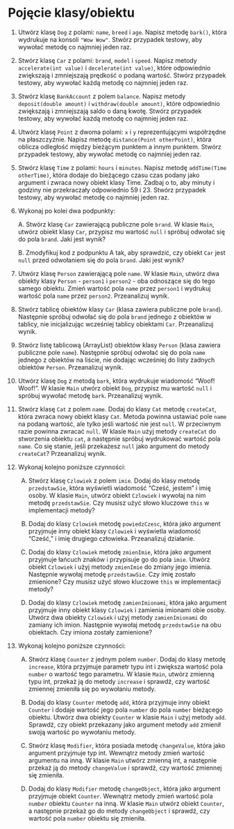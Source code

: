 # Pojęcie klasy/obiektu

1.  Utwórz klasę `Dog` z polami: `name`, `breed` i `age`. Napisz metodę `bark()`, która wydrukuje na konsoli `"Wow Wow"`. Stwórz przypadek testowy, aby wywołać metodę co najmniej jeden raz.

2.  Stwórz klasę `Car` z polami: `brand`, `model` i `speed`. Napisz metody `accelerate(int value)` i `decelerate(int value)`, które odpowiednio zwiększają i zmniejszają prędkość o podaną wartość. Stwórz przypadek testowy, aby wywołać każdą metodę co najmniej jeden raz.

3.  Stwórz klasę `BankAccount` z polem `balance`. Napisz metody `deposit(double amount)` i `withdraw(double amount)`, które odpowiednio zwiększają i zmniejszają saldo o daną kwotę. Stwórz przypadek testowy, aby wywołać każdą metodę co najmniej jeden raz.

4.  Utwórz klasę `Point` z dwoma polami: `x` i `y` reprezentującymi współrzędne na płaszczyźnie. Napisz metodę `distance(Point otherPoint)`, która oblicza odległość między bieżącym punktem a innym punktem. Stwórz przypadek testowy, aby wywołać metodę co najmniej jeden raz.

5.  Stwórz klasę `Time` z polami: `hours` i `minutes`. Napisz metodę `addTime(Time otherTime)`, która dodaje do bieżącego czasu czas podany jako argument i zwraca nowy obiekt klasy Time. Zadbaj o to, aby minuty i godziny nie przekraczały odpowiednio 59 i 23. Stwórz przypadek testowy, aby wywołać metodę co najmniej jeden raz.

6.  Wykonaj po kolei dwa podpunkty:

    A. Stwórz klasę `Car` zawierającą publiczne pole `brand`. W klasie `Main`, utwórz obiekt klasy `Car`, przypisz mu wartość `null` i spróbuj odwołać się do pola `brand`. Jaki jest wynik?

    B. Zmodyfikuj kod z podpunktu A tak, aby sprawdzić, czy obiekt `Car` jest `null` przed odwołaniem się do pola `brand`. Jaki jest wynik?

7.  Utwórz klasę `Person` zawierającą pole `name`. W klasie `Main`, utwórz dwa obiekty klasy `Person` - `person1` i `person2` - oba odnoszące się do tego samego obiektu. Zmień wartość pola `name` przez `person1` i wydrukuj wartość pola `name` przez `person2`. Przeanalizuj wynik.

8.  Stwórz tablicę obiektów klasy `Car` (klasa zawiera publiczne pole `brand`). Następnie spróbuj odwołać się do pola `brand` jednego z obiektów w tablicy, nie inicjalizując wcześniej tablicy obiektami `Car`. Przeanalizuj wynik.

9.  Stwórz listę tablicową (ArrayList) obiektów klasy `Person` (klasa zawiera publiczne pole `name`). Następnie spróbuj odwołać się do pola `name` jednego z obiektów na liście, nie dodając wcześniej do listy żadnych obiektów `Person`. Przeanalizuj wynik.

10. Utwórz klasę `Dog` z metodą `bark`, która wydrukuje wiadomość "Woof! Woof!". W klasie `Main` utwórz obiekt `Dog`, przypisz mu wartość `null` i spróbuj wywołać metodę `bark`. Przeanalizuj wynik.

11. Stwórz klasę `Cat` z polem `name`. Dodaj do klasy `Cat` metodę `createCat`, która zwraca nowy obiekt klasy `Cat`. Metoda powinna ustawiać pole `name` na podaną wartość, ale tylko jeśli wartość nie jest `null`. W przeciwnym razie powinna zwracać `null`. W klasie `Main` użyj metody `createCat` do stworzenia obiektu `cat`, a następnie spróbuj wydrukować wartość pola `name`. Co się stanie, jeśli przekażesz `null` jako argument do metody `createCat`? Przeanalizuj wynik.

12. Wykonaj kolejno poniższe czynności:

    A.  Stwórz klasę `Czlowiek` z polem `imie`. Dodaj do klasy metodę `przedstawSie`, która wyświetli wiadomość "Cześć, jestem" i imię osoby. W klasie `Main`, utwórz obiekt `Czlowiek` i wywołaj na nim metodę `przedstawSie`. Czy musisz użyć słowo kluczowe `this` w implementacji metody?

    B.  Dodaj do klasy `Czlowiek` metodę `powiedzCzesc`, która jako argument przyjmuje inny obiekt klasy `Czlowiek` i wyświetla wiadomość "Cześć," i imię drugiego człowieka. Przeanalizuj działanie.

    C.  Dodaj do klasy `Czlowiek` metodę `zmienImie`, która jako argument przyjmuje łańcuch znaków i przypisuje go do pola `imie`. Utwórz obiekt `Czlowiek` i użyj metody `zmienImie` do zmiany jego imienia. Następnie wywołaj metodę `przedstawSie`. Czy imię zostało zmienione? Czy musisz użyć słowo kluczowe `this` w implementacji metody?

    D.  Dodaj do klasy `Czlowiek` metodę `zamienImionami`, która jako argument przyjmuje inny obiekt klasy `Czlowiek` i zamienia imionami obie osoby. Utwórz dwa obiekty `Czlowiek` i użyj metody `zamienImionami` do zamiany ich imion. Następnie wywołaj metodę `przedstawSie` na obu obiektach. Czy imiona zostały zamienione?

13. Wykonaj kolejno poniższe czynności:

    A.  Stwórz klasę `Counter` z jednym polem `number`. Dodaj do klasy metodę `increase`, która przyjmuje parametr typu int i zwiększa wartość pola `number` o wartość tego parametru. W klasie `Main`, utwórz zmienną typu int, przekaż ją do metody `increase` i sprawdź, czy wartość zmiennej zmieniła się po wywołaniu metody.

    B.  Dodaj do klasy `Counter` metodę `add`, która przyjmuje inny obiekt `Counter` i dodaje wartość jego pola `number` do pola `number` bieżącego obiektu. Utwórz dwa obiekty `Counter` w klasie `Main` i użyj metody `add`. Sprawdź, czy obiekt przekazany jako argument metody `add` zmienił swoją wartość po wywołaniu metody.

    C.  Stwórz klasę `Modifier`, która posiada metodę `changeValue`, która jako argument przyjmuje typ int. Wewnątrz metody zmień wartość argumentu na inną. W klasie `Main` utwórz zmienną int, a następnie przekaż ją do metody `changeValue` i sprawdź, czy wartość zmiennej się zmieniła.

    D.  Dodaj do klasy `Modifier` metodę `changeObject`, która jako argument przyjmuje obiekt `Counter`. Wewnątrz metody zmień wartość pola `number` obiektu `Counter` na inną. W klasie `Main` utwórz obiekt `Counter`, a następnie przekaż go do metody `changeObject` i sprawdź, czy wartość pola `number` obiektu się zmieniła.

